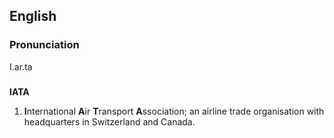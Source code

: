 ==English==

===Pronunciation===
I.ar.ta {{substub}}

==={{Acronym}}===
'''IATA'''
#'''I'''nternational '''A'''ir '''T'''ransport '''A'''ssociation; an airline trade organisation with headquarters in Switzerland and Canada.
